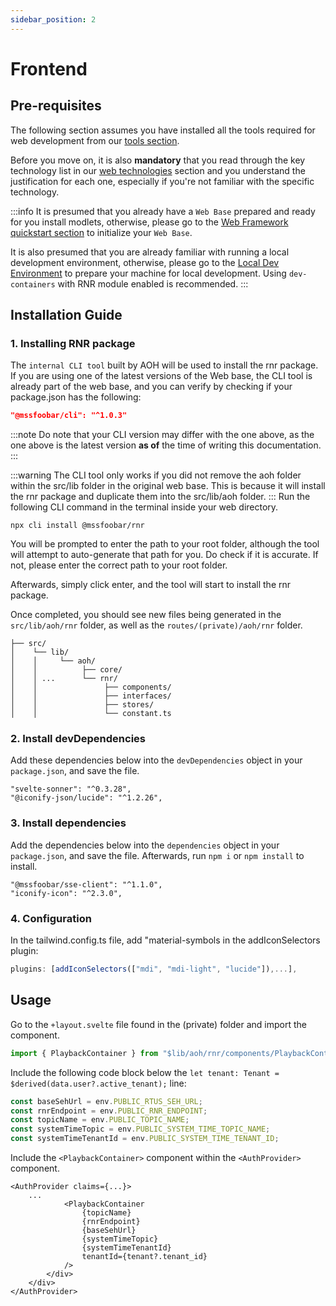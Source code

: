 ```yaml
---
sidebar_position: 2
---
```


# Frontend

## Pre-requisites

The following section assumes you have installed all the tools required for web development from our
[tools section](../../get-started/tools.mdx).

Before you move on, it is also **mandatory** that you read through the key technology list in our
[web technologies](/overview/technologies/web.md) section and you understand the justification for each one,
especially if you're not familiar with the specific technology.

:::info
It is presumed that you already have a `Web Base` prepared and ready for you install modlets, otherwise, please go to the
[Web Framework quickstart section](../../web-base/quickstart/quickstart.mdx) to initialize your
`Web Base`.

It is also presumed that you are already familiar with running a local development environment, otherwise, please go to
the [Local Dev Environment](../../get-started/local-development.mdx) to prepare your machine for local
development. Using `dev-containers` with RNR module enabled is recommended.
:::

## Installation Guide

### 1. Installing RNR package

The `internal CLI tool` built by AOH will be used to install the rnr package. If you are using one of the latest versions of the Web base, the CLI tool is already part of the web base, and you can verify by checking if your package.json has the following:

```package.json
"@mssfoobar/cli": "^1.0.3"
```

:::note
Do note that your CLI version may differ with the one above, as the one above is the latest version **as of** the time of writing this documentation.
:::

:::warning
The CLI tool only works if you did not remove the aoh folder within the src/lib folder in the original web base. This is because it will install the rnr package and duplicate them into the src/lib/aoh folder.
:::
Run the following CLI command in the terminal inside your web directory.

```
npx cli install @mssfoobar/rnr
```

You will be prompted to enter the path to your root folder, although the tool will attempt to auto-generate that path for you. Do check if it is accurate. If not, please enter the correct path to your root folder.

Afterwards, simply click enter, and the tool will start to install the rnr package.

Once completed, you should see new files being generated in the `src/lib/aoh/rnr` folder, as well as the `routes/(private)/aoh/rnr` folder.

```
├── src/
│    └── lib/
│    │     └── aoh/
│    │          ├── core/
│    │ ...      └── rnr/
│    │               ├── components/
│    │               ├── interfaces/
│    │               ├── stores/
│    │               └── constant.ts
```

### 2. Install devDependencies

Add these dependencies below into the `devDependencies` object in your `package.json`, and save the file.

```npm
"svelte-sonner": "^0.3.28",
"@iconify-json/lucide": "^1.2.26",
```

### 3. Install dependencies

Add the dependencies below into the `dependencies` object in your `package.json`, and save the file. Afterwards, run `npm i` or `npm install` to install.

```npm
"@mssfoobar/sse-client": "^1.1.0",
"iconify-icon": "^2.3.0",
```

### 4. Configuration

In the tailwind.config.ts file, add "material-symbols in the addIconSelectors plugin:

```ts
plugins: [addIconSelectors(["mdi", "mdi-light", "lucide"]),...],
```

## Usage

Go to the `+layout.svelte` file found in the (private) folder and import the component.

```js title="src/routes/(private)/+layout.svelte"
import { PlaybackContainer } from "$lib/aoh/rnr/components/PlaybackContainer/index.js";
```

Include the following code block below the `let tenant: Tenant = $derived(data.user?.active_tenant);` line:

```js title="src/routes/(private)/+layout.svelte" showLineNumbers
const baseSehUrl = env.PUBLIC_RTUS_SEH_URL;
const rnrEndpoint = env.PUBLIC_RNR_ENDPOINT;
const topicName = env.PUBLIC_TOPIC_NAME;
const systemTimeTopic = env.PUBLIC_SYSTEM_TIME_TOPIC_NAME;
const systemTimeTenantId = env.PUBLIC_SYSTEM_TIME_TENANT_ID;
```

Include the `<PlaybackContainer>` component within the `<AuthProvider>` component.

```svelte title="src/routes/(private)/+layout.svelte"
<AuthProvider claims={...}>
    ...
			<PlaybackContainer
                {topicName}
                {rnrEndpoint}
                {baseSehUrl}
                {systemTimeTopic}
                {systemTimeTenantId}
                tenantId={tenant?.tenant_id}
            />
		</div>
	</div>
</AuthProvider>
```
